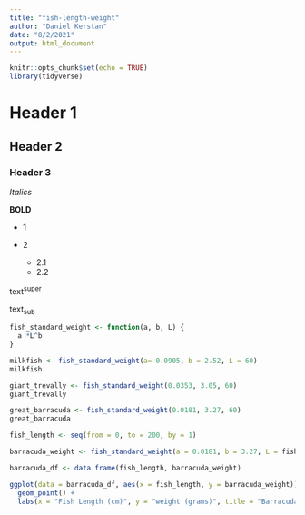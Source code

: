 ```yaml
---
title: "fish-length-weight"
author: "Daniel Kerstan"
date: "8/2/2021"
output: html_document
---
```


```r
knitr::opts_chunk$set(echo = TRUE)
library(tidyverse)

```

# Header 1

## Header 2

### Header 3

*Italics*

**BOLD**

-   1

-   2

    -   2.1
    -   2.2

text^super^

text~sub~


```r

fish_standard_weight <- function(a, b, L) {
  a *L^b
}

milkfish <- fish_standard_weight(a= 0.0905, b = 2.52, L = 60)
milkfish

giant_trevally <- fish_standard_weight(0.0353, 3.05, 60)
giant_trevally

great_barracuda <- fish_standard_weight(0.0181, 3.27, 60)
great_barracuda

fish_length <- seq(from = 0, to = 200, by = 1)

barracuda_weight <- fish_standard_weight(a = 0.0181, b = 3.27, L = fish_length)

barracuda_df <- data.frame(fish_length, barracuda_weight)

ggplot(data = barracuda_df, aes(x = fish_length, y = barracuda_weight)) + 
  geom_point() +
  labs(x = "Fish Length (cm)", y = "weight (grams)", title = "Barracuda Weight")





```

